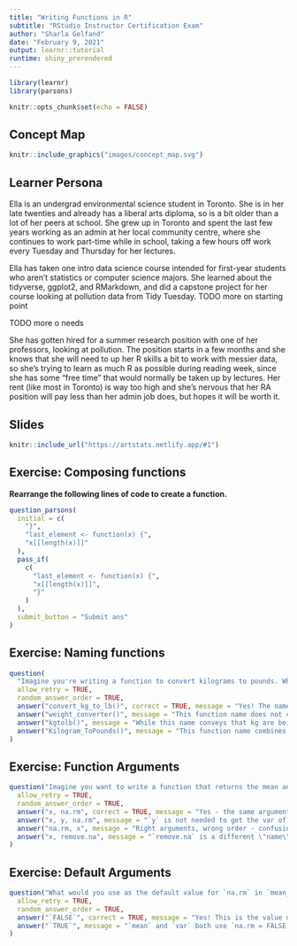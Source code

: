 ```yaml
---
title: "Writing Functions in R"
subtitle: "RStudio Instructor Certification Exam"
author: "Sharla Gelfand"
date: "February 9, 2021"
output: learnr::tutorial
runtime: shiny_prerendered
---
```


```r
library(learnr)
library(parsons)

knitr::opts_chunk$set(echo = FALSE)
```

## Concept Map

```r
knitr::include_graphics("images/concept_map.svg")
```

## Learner Persona

Ella is an undergrad environmental science student in Toronto. She is in her late twenties and already has a liberal arts diploma, so is a bit older than a lot of her peers at school. She grew up in Toronto and spent the last few years working as an admin at her local community centre, where she continues to work part-time while in school, taking a few hours off work every Tuesday and Thursday for her lectures.

Ella has taken one intro data science course intended for first-year students who aren't statistics or computer science majors. She learned about the tidyverse, ggplot2, and RMarkdown, and did a capstone project for her course looking at pollution data from Tidy Tuesday. TODO more on starting point

TODO more o needs

She has gotten hired for a summer research position with one of her professors, looking at pollution. The position starts in a few months and she knows that she will need to up her R skills a bit to work with messier data, so she's trying to learn as much R as possible during reading week, since she has some "free time" that would normally be taken up by lectures. Her rent (like most in Toronto) is way too high and she's nervous that her RA position will pay less than her admin job does, but hopes it will be worth it.

## Slides

```r
knitr::include_url("https://artstats.netlify.app/#1")
```
  
## Exercise: Composing functions

**Rearrange the following lines of code to create a function.**

```r
question_parsons(
  initial = c(
    "}",
    "last_element <- function(x) {",
    "x[[length(x)]]"
  ),
  pass_if(
    c(
      "last_element <- function(x) {",
      "x[[length(x)]]",
      "}"
    )
  ),
  submit_button = "Submit ans"
)
```

## Exercise: Naming functions

```r
question(
  "Imagine you're writing a function to convert kilograms to pounds. Which name would you choose for your function?",
  allow_retry = TRUE,
  random_answer_order = TRUE,
  answer("convert_kg_to_lb()", correct = TRUE, message = "Yes! The name is clear as to what it does - converts kilograms to pounds - and reads \"in English\" without ambiguity as to what it does"),
  answer("weight_converter()", message = "This function name does not clearly convey which way the conversion is happening - are pounds being converted to kilograms, or vice versa? What units are used? Ounces? It would likely result in more misuse, or the need to read the function code to understand."),
  answer("kgtolb()", message = "While this name conveys that kg are being converted to pounds, it is difficult to read all as one word."),
  answer("Kilogram_ToPounds()", message = "This function name combines two popular naming conventions - snake_case and camelCase. Combining both would likely make it more difficult for you to remember the function name when the time comes to use it.")
)
```

## Exercise: Function Arguments

```r
question("Imagine you want to write a function that returns the mean and variance of a vector, with the option to remove `NA` values. What arguments would you include in the function, and in what order? If it is helpful, run `?mean` or `?var` to look at the arguments they use.",
  allow_retry = TRUE,
  random_answer_order = TRUE,
  answer("x, na.rm", correct = TRUE, message = "Yes - the same arguments as `mean` and `var`, in the same order"),
  answer("x, y, na.rm", message = "`y` is not needed to get the var of a single vector - only for calculating the covariance."),
  answer("na.rm, x", message = "Right arguments, wrong order - confusing for people who are used to mean and var."),
  answer("x, remove.na", message = "`remove.na` is a different \"name\" for `na.rm`, but one that's not commonly used - it would be confusing and hard to remember the syntax.")
)
```

## Exercise: Default Arguments

```r
question("What would you use as the default value for `na.rm` in `mean_and_var`? Again, if it's helpful, look at `?mean` and `?var`.",
  allow_retry = TRUE,
  random_answer_order = TRUE,
  answer("`FALSE`", correct = TRUE, message = "Yes! This is the value used by both `mean` and `var` - for consistency, it is good to use the same default value so you can expect the same behaviour."),
  answer("`TRUE`", message = "`mean` and `var` both use `na.rm = FALSE` as the default, so it may be confusing and inconsistent if `mean_and_var` removes the `NA`s by default.")
)
```
